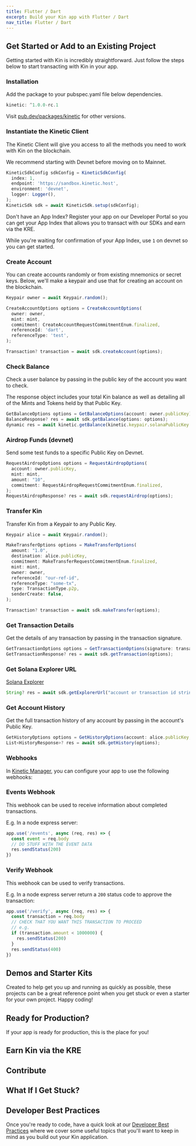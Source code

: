```yaml
---
title: Flutter / Dart
excerpt: Build your Kin app with Flutter / Dart
nav_title: Flutter / Dart
---
```


## Get Started or Add to an Existing Project

Getting started with Kin is incredibly straightforward. Just follow the steps below to start transacting with Kin in your app.

### Installation

Add the package to your pubspec.yaml file below dependencies.

```js
kinetic: ^1.0.0-rc.1
```

Visit [pub.dev/packages/kinetic](https://pub.dev/packages/kinetic) for other versions.

### Instantiate the Kinetic Client

The Kinetic Client will give you access to all the methods you need to work with Kin on the blockchain.

We recommend starting with Devnet before moving on to Mainnet.

```js
KineticSdkConfig sdkConfig = KineticSdkConfig(
  index: 1,
  endpoint: 'https://sandbox.kinetic.host',
  environment: 'devnet',
  logger: Logger(),
);
KineticSdk sdk = await KineticSdk.setup(sdkConfig);
```

Don't have an App Index? Register your app on our Developer Portal so you can get your App Index that allows you to transact with our SDKs and earn via the KRE.

While you're waiting for confirmation of your App Index, use `1` on devnet so you can get started.

<RegisterApp />

### Create Account

You can create accounts randomly or from existing mnemonics or secret keys. Below, we'll make a keypair and use that for creating an account on the blockchain.

```js
Keypair owner = await Keypair.random();

CreateAccountOptions options = CreateAccountOptions(
  owner: owner,
  mint: mint,
  commitment: CreateAccountRequestCommitmentEnum.finalized,
  referenceId: 'dart',
  referenceType: 'test',
);

Transaction? transaction = await sdk.createAccount(options);
```

### Check Balance

Check a user balance by passing in the public key of the account you want to check.

The response object includes your total Kin balance as well as detailing all of the Mints and Tokens held by that Public Key.

```js
GetBalanceOptions options = GetBalanceOptions(account: owner.publicKey);
BalanceResponse? res = await sdk.getBalance(options: options);
dynamic res = await kinetic.getBalance(kinetic.keypair.solanaPublicKey.toBase58());
```

### Airdrop Funds (devnet)

Send some test funds to a specific Public Key on Devnet.

```js
RequestAirdropOptions options = RequestAirdropOptions(
  account: owner.publicKey,
  mint: mint,
  amount: "10",
  commitment: RequestAirdropRequestCommitmentEnum.finalized,
);
RequestAirdropResponse? res = await sdk.requestAirdrop(options);
```

### Transfer Kin

Transfer Kin from a Keypair to any Public Key.

```js
Keypair alice = await Keypair.random();

MakeTransferOptions options = MakeTransferOptions(
  amount: "1.0",
  destination: alice.publicKey,
  commitment: MakeTransferRequestCommitmentEnum.finalized,
  mint: mint,
  owner: owner,
  referenceId: "our-ref-id",
  referenceType: "some-tx",
  type: TransactionType.p2p,
  senderCreate: false,
);

Transaction? transaction = await sdk.makeTransfer(options);
```

### Get Transaction Details

Get the details of any transaction by passing in the transaction signature.

```js
GetTransactionOptions options = GetTransactionOptions(signature: transaction.signature!)
GetTransactionResponse? res = await sdk.getTransaction(options);
```

### Get Solana Explorer URL

[Solana Explorer](https://explorer.solana.com/)

```js
String? res = await sdk.getExplorerUrl("account or transaction id string");
```

### Get Account History

Get the full transaction history of any account by passing in the account's Public Key.

```js
GetHistoryOptions options = GetHistoryOptions(account: alice.publicKey, mint: mint);
List<HistoryResponse>? res = await sdk.getHistory(options);
```

### Webhooks

In [Kinetic Manager](/docs/kinetic/kinetic-configuration#kinetic-manager/), you can configure your app to use the following webhooks:

### Events Webhook

This webhook can be used to receive information about completed transactions.

E.g. In a node express server:

```js
app.use('/events', async (req, res) => {
  const event = req.body
  // DO STUFF WITH THE EVENT DATA
  res.sendStatus(200)
})
```

### Verify Webhook

This webhook can be used to verify transactions.

E.g. In a node express server return a `200` status code to approve the transaction:

```js
app.use('/verify', async (req, res) => {
  const transaction = req.body
  // CHECK THAT YOU WANT THIS TRANSACTION TO PROCEED
  // e.g.
  if (transaction.amount < 1000000) {
    res.sendStatus(200)
  }
  res.sendStatus(400)
})
```

## Demos and Starter Kits

Created to help get you up and running as quickly as possible, these projects can be a great reference point when you get stuck or even a starter for your own project. Happy coding!

<div className="mt-8 grid gap-6 md:grid-cols-2">
  <NavCard
    title="Kinetic Dart SDK Starter app"
    subtitle="A simple app that allows you to create keypairs, create an account, transfer Kin, and view your balance and account history."
    icon="github"
    link={{ url: 'https://github.com/kin-starters/kinetic-dart-starter', label: 'Have a look' }}
  />
</div>

## Ready for Production?

If your app is ready for production, this is the place for you!

<Production />

## Earn Kin via the KRE

<KRE />

## Contribute

<div className="mt-8 grid gap-6 md:grid-cols-2">
  <NavCard
    title="Kinetic Dart SDK"
    subtitle="Want to contribute to the Kinetic Dart SDK?"
    icon="github"
    link={{ url: 'https://github.com/kin-labs/kinetic-dart-sdk', label: 'Contribute' }}
  />
</div>

## What If I Get Stuck?

<Help />

## Developer Best Practices

Once you're ready to code, have a quick look at our [Developer Best Practices](/essentials/best-practices/) where we cover some useful topics that you'll want to keep in mind as you build out your Kin application.

<BestPractices />
